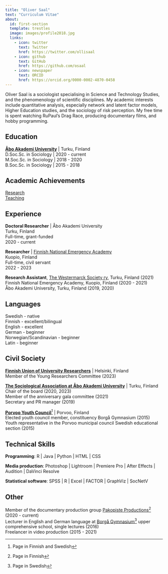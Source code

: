 ```yaml
---
title: "Oliver Saal"
text: "Curriculum Vitae"
about:
  id: first-section
  template: trestles
  image: images/profile2018.jpg
  links:
    - icon: twitter
      text: Twitter
      href: https://twitter.com/ollisaal
    - icon: github
      text: GitHub
      href: https://github.com/osaal
    - icon: newspaper
      text: ORCID
      href: https://orcid.org/0000-0002-4870-0458
---
```

::: {#first-section}
Oliver Saal is a sociologist specialising in Science and Technology Studies, and the phenomenology of scientific disciplines. My academic interests include quantitative analysis, especially network and latent factor models, Higher Education studies, and the sociology of risk perception. My free time is spent watching RuPaul's Drag Race, producing documentary films, and hobby programming.

## Education

[**Åbo Akademi University**](https://abo.fi/en/) | Turku, Finland <br/>
D.Soc.Sc. in Sociology | 2020 - current <br/>
M.Soc.Sc. in Sociology | 2018 - 2020 <br/>
B.Soc.Sc. in Sociology | 2015 - 2018

## Academic Achievements
[Research](research.qmd) <br/>
[Teaching](teaching.qmd)

:::

## Experience
**Doctoral Researcher** | Åbo Akademi University <br/>
Turku, Finland <br/>
Full-time, grant-funded <br/>
2020 - current

**Researcher** | [Finnish National Emergency Academy](https://pelastusopisto.fi/en/) <br/>
Kuopio, Finland <br/>
Full-time, civil servant <br/>
2022 - 2023

**Research Assistant**,
[The Westermarck Society ry](https://www.facebook.com/westermarckseura/), Turku, Finland (2021) <br/>
Finnish National Emergency Academy, Kuopio, Finland (2020 - 2021) <br/>
Åbo Akademi University, Turku, Finland (2019, 2020)

## Languages
Swedish - native <br/>
Finnish - excellent/bilingual <br/>
English - excellent <br/>
German - beginner <br/>
Norwegian/Scandinavian - beginner <br/>
Latin - beginner

## Civil Society
[**Finnish Union of University Researchers**](https://tieteentekijat.fi/en/home/) | Helsinki, Finland <br/>
Member of the Young Researchers Committee (2023)

[**The Sociological Association at Åbo Akademi University**](https://anomiabo.wixsite.com/anomi?lang=en) | Turku, Finland <br/>
Chair of the board (2020, 2023) <br/>
Member of the anniversary gala committee (2021) <br/>
Secretary and PR manager (2019) <br/>

[**Porvoo Youth Council**](http://www.nuvaporvoo.fi/)^[Page in Finnish and Swedish] | Porvoo, Finland <br/>
Elected youth council member, constituency Borgå Gymnasium (2015) <br/>
Youth representative in the Porvoo municipal council Swedish educational section (2015)

## Technical Skills
**Programming**: R | Java | Python | HTML | CSS

**Media production**: Photoshop | Lightroom | Premiere Pro | After Effects | Audition | DaVinci Resolve

**Statistical software**: SPSS | R | Excel | FACTOR | GraphViz | SocNetV

## Other
Member of the documentary production group [Pakopiste Productions](https://www.facebook.com/profile.php?id=100088154507832)^[Page in Finnish] (2020 - current) <br/>
Lecturer in English and German language at [Borgå Gymnasium](https://www.porvoo.fi/sv/fostran-och-utbildning/gymnasier-och-yrkesutbildning/borga-gymnasium/)^[Page in Swedish] upper comprehensive school, single lectures (2016) <br/>
Freelancer in video production (2015 - 2021)